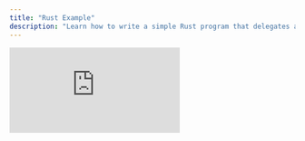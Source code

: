 ```yaml
---
title: "Rust Example"
description: "Learn how to write a simple Rust program that delegates and increments a counter on Solana"
---
```


<div
  style={{
    position: "relative",
    paddingBottom: "56.25%",
    height: 0,
    overflow: "hidden",
  }}
>
  <iframe
    src="https://www.youtube.com/embed/b77bwSGDHK0?si=Oknc5f8CuC17WBnV&list=PLWR_ZQiGMS8mIe1kPZe8OfHIbhvZqaM8V"
    title="Build a real-time Rust Counter on Solana with MagicBlock's Ephemeral Rollup | Tutorial"
    style={{
      position: "absolute",
      top: 0,
      left: 0,
      width: "100%",
      height: "100%",
    }}
    frameBorder="0"
    allow="accelerometer; autoplay; clipboard-write; encrypted-media; gyroscope; picture-in-picture; web-share"
    allowFullScreen
    referrerPolicy="strict-origin-when-cross-origin"
  />
</div>

This guide will walk you through the process of writing a simple native Rust program (without Anchor dependencies) that increments a counter. You’ll learn how to deploy this program on Solana and interact with it using a Typescript test script.

## Software Packages

This program is developed and tested with the following software packages. Other sofware may also be compatible.

| Software   | Version | Installation Guide                                      |
| ---------- | ------- | ------------------------------------------------------- |
| **Solana** | 2.0.21  | [Install Solana](https://docs.anza.xyz/cli/install)     |
| **Rust**   | 1.82.0  | [Install Rust](https://www.rust-lang.org/tools/install) |

## Quick Access

If you prefer to dive straight into the code:

<CardGroup cols={2}>
  <Card
    title="Source Code: Native Rust Counter Program"
    icon="rust"
    href="https://github.com/magicblock-labs/magicblock-engine-examples/tree/main/rust-counter"
    iconType="duotone"
  ></Card>
  <Card
    title="Source Code: Typescript Test Script"
    icon="js"
    href="https://github.com/magicblock-labs/magicblock-engine-examples/blob/main/rust-counter/tests/rust-counter.ts"
    iconType="duotone"
  ></Card>
</CardGroup>

## Core Functionality

The program implements two main instructions:

1. `InitializeCounter`: Initialize and sets the counter to 0 (called on Base Layer)
2. `IncreaseCounter`: Increments the initialized counter by X amount (called on Base Layer or ER)

The program implements specific instructions for delegating and undelegating the counter:

1. `Delegate`: Delegates counter from Base Layer to ER (called on Base Layer)
2. `CommitAndUndelegate`: Schedules sync of counter from ER to Base Layer, and undelegates counter on ER (called on ER)
3. `Commit`: Schedules sync of counter from ER to Base Layer (called on ER)
4. `Undelegate`: Undelegates counter on the Base Layer (called on Base Layer through validator CPI)

Here's the core structure of our program:

```rust
pub enum ProgramInstruction {
    InitializeCounter,
    IncreaseCounter {
        increase_by: u64
    },
    Delegate,
    CommitAndUndelegate,
    Commit,
    Undelegate {
        pda_seeds: Vec<Vec<u8>>
    }
}

#[derive(BorshDeserialize)]
struct IncreaseCounterPayload {
    increase_by: u64,
}

impl ProgramInstruction {
    pub fn unpack(input: &[u8]) -> Result<Self, ProgramError> {
        // Ensure the input has at least 8 bytes for the variant
        if input.len() < 8 {
            return Err(ProgramError::InvalidInstructionData);
        }

        // Extract the first 8 bytes as variant
        let (variant_bytes, rest) = input.split_at(8);
        let mut variant = [0u8; 8];
        variant.copy_from_slice(variant_bytes);

        Ok(match variant {
            [0, 0, 0, 0, 0, 0, 0, 0] => Self::InitializeCounter,
            [1, 0, 0, 0, 0, 0, 0, 0] => {
                let payload = IncreaseCounterPayload::try_from_slice(rest)?;
                Self::IncreaseCounter {
                    increase_by: payload.increase_by,
                }
            },
            [2, 0, 0, 0, 0, 0, 0, 0] => Self::Delegate,
            [3, 0, 0, 0, 0, 0, 0, 0] => Self::CommitAndUndelegate,
            [4, 0, 0, 0, 0, 0, 0, 0] => Self::Commit,
            [196, 28, 41, 206, 48, 37, 51, 167] => {
                let pda_seeds: Vec<Vec<u8>> = Vec::<Vec<u8>>::try_from_slice(rest)?;
                Self::Undelegate {
                    pda_seeds
                }
            }
            _ => return Err(ProgramError::InvalidInstructionData),
        })
    }
}
```

<Note>
  Your "Undelegate" instruction must have the exact discriminator. It is never
  called by you, instead the validator on the Base Layer will callback with a
  CPI into your program after undelegating your account on ER.
</Note>

### Delegating the Counter PDA

In order to delegate the counter PDA, and make it writable in an Ephemeral Rollup session, we need to add an instruction which
internally calls the `delegate_account` function. `delegate_account` will CPI to the delegation program, which upon validation will gain ownership of the account.
After this step, an ephemeral validator can start processing transactions on the counter PDA and propose state diff trough the delegation program.

<Card
  title="Transaction (Base Layer): Delegate"
  icon="magnifying-glass"
  href="https://solscan.io/tx/5jUdf5rsfQsbLYAahS9axrnLnEjdbUqtXUmGfgGuS7QqbYJ4FZHgXTNoT1bxPXp7XQu78r8Ebpp1RT2u9V6qsc1r?cluster=devnet"
  iconType="duotone"
>Inspect transactions details on Solana Explorer</Card>
```rust
use solana_program::{
    account_info::{next_account_info, AccountInfo},
    pubkey::Pubkey,
    entrypoint::ProgramResult,
    program_error::ProgramError,
};
use ephemeral_rollups_sdk::cpi::{delegate_account, DelegateAccounts, DelegateConfig};

// For Base Layer only
pub fn process_delegate(
\_program_id: &Pubkey,
accounts: &[AccountInfo],
) -> ProgramResult {

    // Get accounts
    let account_info_iter = &mut accounts.iter();
    let initializer = next_account_info(account_info_iter)?;
    let system_program = next_account_info(account_info_iter)?;
    let pda_to_delegate = next_account_info(account_info_iter)?;
    let owner_program = next_account_info(account_info_iter)?;
    let delegation_buffer = next_account_info(account_info_iter)?;
    let delegation_record = next_account_info(account_info_iter)?;
    let delegation_metadata = next_account_info(account_info_iter)?;
    let delegation_program = next_account_info(account_info_iter)?;

    // Prepare counter pda seeds
    let seed_1 = b"counter_account";
    let seed_2 = initializer.key.as_ref();
    let pda_seeds: &[&[u8]] = &[seed_1, seed_2];

    let delegate_accounts = DelegateAccounts {
        payer: initializer,
        pda: pda_to_delegate,
        owner_program,
        buffer: delegation_buffer,
        delegation_record,
        delegation_metadata,
        delegation_program,
        system_program,
    };

    let delegate_config = DelegateConfig {
        commit_frequency_ms: 30_000,
        validator: None,
    };

    delegate_account(delegate_accounts, pda_seeds, delegate_config)?;

    Ok(())

}

````

### Committing while the PDA is delegated

The ephemeral runtime allow to commit the state of the PDA while it is delegated. This is done by calling the `commit_accounts` function.
<CardGroup cols={2}>
  <Card
    title="Transaction (ER): Commit"
    icon="magnifying-glass"
    href="https://solscan.io/tx/5GiFGyrnJPkEQbhE8EHVYczoj2RPGe1YSnoq1DzcUHAxpyzMUKtxG2Tc7TLkxtcCHr72ftnvmkAVMfecTaf6TCK8?cluster=custom&customUrl=https://devnet.magicblock.app"
    iconType="duotone"
  >
    Inspect transaction details on Solana Explorer
  </Card>
  <Card
    title="Transaction (Base layer): Commit"
    icon="magnifying-glass"
    href="https://solscan.io/tx/5fHBADq99LAEBzGoeDXGtN3ut8RBf2s5UhbDM1N6TMTpvADNeYLz8e8vinNWj1VhLhrR7UxFoW7bo2u6pBR3YRjj?cluster=devnet"
    iconType="duotone"
  >
    Inspect transaction details on Solana Explorer
  </Card>
</CardGroup>
```rust
use solana_program::{
    account_info::{next_account_info, AccountInfo},
    pubkey::Pubkey,
    entrypoint::ProgramResult,
    program_error::ProgramError,
};
use ephemeral_rollups_sdk::ephem::{commit_accounts};

// For ER only
pub fn process_commit(
    _program_id: &Pubkey,
    accounts: &[AccountInfo],
) -> ProgramResult {
    // Get accounts
    let account_info_iter = &mut accounts.iter();
    let initializer = next_account_info(account_info_iter)?;
    let counter_account = next_account_info(account_info_iter)?;
    let magic_program = next_account_info(account_info_iter)?;
    let magic_context = next_account_info(account_info_iter)?;

    // Signer should be the same as the initializer
    if !initializer.is_signer {
        msg!("Initializer {} should be the signer", initializer.key);
        return Err(ProgramError::MissingRequiredSignature);
    }

    commit_accounts(
        initializer,
        vec![counter_account],
        magic_context,
        magic_program,
    )?;

    Ok(())
}
````

### Undelegating the PDA

Undelegating the PDA is done by calling the `commit_and_undelegate_accounts` as part of some instruction.
Undelegation commit the latest state and give back the ownership of the PDA to the owner program. After undelegating and finalizing the state, the validator will create a callback CPI into "undelegate" on the Base Layer.

<CardGroup cols={2}>
  <Card
    title="Transaction (ER): Undelegate"
    icon="magnifying-glass"
    href="https://solscan.io/tx/bMN6AhXrGH93Uc6ALibGgjnE39hcnY57mBhYkZ8TRaKxNRvyFaweaQPBmDxPv81cgR47WTTzzhfziTUEgAT8Y5m?cluster=custom&customUrl=https://devnet.magicblock.app"
    iconType="duotone"
  >
    Inspect transaction details on Solana Explorer
  </Card>
  <Card
    title="Transaction (Base layer): Undelegate"
    icon="magnifying-glass"
    href="https://solscan.io/tx/8JafYWiXmd4CHc2E97WKYnaNPmChZeg8aGYY7UUWaQ7Z54N5WoMcAVivyv2vdn9wKirMkR3y4UcmFPdXYqBtKAa?cluster=devnet"
    iconType="duotone"
  >
    Inspect transaction details on Solana Explorer
  </Card>
</CardGroup>

```rust
use solana_program::{
    account_info::{next_account_info, AccountInfo},
    pubkey::Pubkey,
    entrypoint::ProgramResult,
    program_error::ProgramError,
};
use ephemeral_rollups_sdk::cpi::{undelegate_account};
use ephemeral_rollups_sdk::ephem::{commit_and_undelegate_accounts, commit_accounts};

// For ER only
pub fn process_commit_and_undelegate(
\_program_id: &Pubkey,
accounts: &[AccountInfo],
) -> ProgramResult {
// Get accounts
let account_info_iter = &mut accounts.iter();
let initializer = next_account_info(account_info_iter)?;
let counter_account = next_account_info(account_info_iter)?;
let magic_program = next_account_info(account_info_iter)?;
let magic_context = next_account_info(account_info_iter)?;

    // Signer should be the same as the initializer
    if !initializer.is_signer {
        msg!("Initializer {} should be the signer", initializer.key);
        return Err(ProgramError::MissingRequiredSignature);
    }

    // Commit and undelegate counter_account on ER
    commit_and_undelegate_accounts(
        initializer,
        vec![counter_account],
        magic_context,
        magic_program,
    )?;

    Ok(())

}

// For Base Layer CPI callback
pub fn process_undelegate(
program_id: &Pubkey,
accounts: &[AccountInfo],
pda_seeds: Vec<Vec<u8>>
) -> ProgramResult {
// Get accounts
let account_info_iter = &mut accounts.iter();
let delegated_pda = next_account_info(account_info_iter)?;
let delegation_buffer = next_account_info(account_info_iter)?;
let initializer = next_account_info(account_info_iter)?;
let system_program = next_account_info(account_info_iter)?;

    // CPI on Solana
    undelegate_account(
        delegated_pda,
        program_id,
        delegation_buffer,
        initializer,
        system_program,
        pda_seeds,
    )?;

    Ok(())

}

```

## Testing the program

Build valid transactions that calls your program instructions for delegation and undelegation.
The complete test for this project can be found in the [Typescript Test Script](https://github.com/jonasXchen/magicblock-rust-counter/tree/main/tests).

### Test `delegation` transaction

Create a instruction with the right order and attributes of accounts, and the instruction discriminator for `delegation` of your program. Send the transaction with the instruction to Base Layer (Solana) network.

<Card
  title="Transaction (Base Layer): Delegate"
  icon="magnifying-glass"
  href="https://solscan.io/tx/5jUdf5rsfQsbLYAahS9axrnLnEjdbUqtXUmGfgGuS7QqbYJ4FZHgXTNoT1bxPXp7XQu78r8Ebpp1RT2u9V6qsc1r?cluster=devnet"
  iconType="duotone"
>
  Inspect transactions details on Solana Explorer
</Card>

```typescript
import * as web3 from "@solana/web3.js";

// Build delegation transaction
const tx = new web3.Transaction();
const keys = [
  // Initializer
  {
    pubkey: userKeypair.publicKey,
    isSigner: true,
    isWritable: true,
  },
  // System Program
  {
    pubkey: web3.SystemProgram.programId,
    isSigner: false,
    isWritable: false,
  },
  // Counter Account
  {
    pubkey: counterPda,
    isSigner: false,
    isWritable: true,
  },
  // Owner Program
  {
    pubkey: PROGRAM_ID,
    isSigner: false,
    isWritable: false,
  },
  // Delegation Buffer
  {
    pubkey: getDelegationBufferPda(counterPda, PROGRAM_ID),
    isSigner: false,
    isWritable: true,
  },
  // Delegation Record
  {
    pubkey: getDelegationRecordPda(counterPda),
    isSigner: false,
    isWritable: true,
  },
  // Delegation Metadata
  {
    pubkey: getDelegationMetadataPda(counterPda),
    isSigner: false,
    isWritable: true,
  },
  // Delegation Program
  {
    pubkey: DELEGATION_PROGRAM_ID,
    isSigner: false,
    isWritable: false,
  },
];
const serializedInstructionData = Buffer.from(
  CounterInstruction.Delegate,
  "hex"
);
const delegateIx = new web3.TransactionInstruction({
  keys: keys,
  programId: PROGRAM_ID,
  data: serializedInstructionData,
});
tx.add(delegateIx);

// Send and confirm transaction to Base Layer
const connection = new web3.Connection(rpcSolana);
const txHash = await web3.sendAndConfirmTransaction(
  connection,
  tx,
  [userKeypair],
  {
    skipPreflight: true,
    commitment: "confirmed",
  }
);
```

## Test `commit` transaction

Create a instruction with the right order and attributes of accounts, and the instruction discriminator for `commit` of your program. Send the transaction with the instruction to ER network.

<CardGroup cols={2}>
  <Card
    title="Transaction (ER): Commit"
    icon="magnifying-glass"
    href="https://solscan.io/tx/5GiFGyrnJPkEQbhE8EHVYczoj2RPGe1YSnoq1DzcUHAxpyzMUKtxG2Tc7TLkxtcCHr72ftnvmkAVMfecTaf6TCK8?cluster=custom&customUrl=https://devnet.magicblock.app"
    iconType="duotone"
  >
    Inspect transaction details on Solana Explorer
  </Card>
  <Card
    title="Transaction (Base layer): Commit"
    icon="magnifying-glass"
    href="https://solscan.io/tx/5fHBADq99LAEBzGoeDXGtN3ut8RBf2s5UhbDM1N6TMTpvADNeYLz8e8vinNWj1VhLhrR7UxFoW7bo2u6pBR3YRjj?cluster=devnet"
    iconType="duotone"
  >
    Inspect transaction details on Solana Explorer
  </Card>
</CardGroup>

```typescript
import * as web3 from "@solana/web3.js";

// 3: Commit
// Create, send and confirm transaction
const tx = new web3.Transaction();
const keys = [
  // Initializer
  {
    pubkey: userKeypair.publicKey,
    isSigner: true,
    isWritable: true,
  },
  // Counter Account
  {
    pubkey: counterPda,
    isSigner: false,
    isWritable: true,
  },
  // Magic Program
  {
    pubkey: MAGIC_PROGRAM_ID,
    isSigner: false,
    isWritable: false,
  },
  // Magic Context
  {
    pubkey: MAGIC_CONTEXT_ID,
    isSigner: false,
    isWritable: true,
  },
];
const serializedInstructionData = Buffer.from(CounterInstruction.Commit, "hex");
const commitIx = new web3.TransactionInstruction({
  keys: keys,
  programId: PROGRAM_ID,
  data: serializedInstructionData,
});
tx.add(commitIx);
const connection = new web3.Connection(rpcMagicblock);
const txHash = await web3.sendAndConfirmTransaction(
  connection,
  tx,
  [userKeypair],
  {
    skipPreflight: true,
    commitment: "confirmed",
  }
);
```

### Test `undelegation` transaction

Create a instruction with the right order and attributes of accounts, and the instruction discriminator for `undelegation` of your program. Send the transaction with the instruction to ER network.

<CardGroup cols={2}>
  <Card
    title="Transaction (ER): Undelegate"
    icon="magnifying-glass"
    href="https://solscan.io/tx/bMN6AhXrGH93Uc6ALibGgjnE39hcnY57mBhYkZ8TRaKxNRvyFaweaQPBmDxPv81cgR47WTTzzhfziTUEgAT8Y5m?cluster=custom&customUrl=https://devnet.magicblock.app"
    iconType="duotone"
  >
    Inspect transaction details on Solana Explorer
  </Card>
  <Card
    title="Transaction (Base layer): Undelegate"
    icon="magnifying-glass"
    href="https://solscan.io/tx/8JafYWiXmd4CHc2E97WKYnaNPmChZeg8aGYY7UUWaQ7Z54N5WoMcAVivyv2vdn9wKirMkR3y4UcmFPdXYqBtKAa?cluster=devnet"
    iconType="duotone"
  >
    Inspect transaction details on Solana Explorer
  </Card>
</CardGroup>
```typescript
import * as web3 from "@solana/web3.js"
// Build commit and undelegation transaction
const tx = new web3.Transaction();
const keys = [
  // Initializer
  {
  pubkey: userKeypair.publicKey,
  isSigner: true,
  isWritable: true,
  },
  // Counter Account
  {
  pubkey: counterPda,
  isSigner: false,
  isWritable: true,
  },
  // Magic Program
  {
  pubkey: MAGIC_PROGRAM_ID,
  isSigner: false,
  isWritable: false,
  },
  // Magic Context
  {
  pubkey: MAGIC_CONTEXT_ID,
  isSigner: false,
  isWritable: true,
  },
];
const serializedInstructionData = Buffer.from(
  CounterInstruction.CommitAndUndelegate,
  "hex"
);
const undelegateIx = new web3.TransactionInstruction({
  keys: keys,
  programId: PROGRAM_ID,
  data: serializedInstructionData,
});
tx.add(undelegateIx);

// Send and confirm transaction to ER. Afterwards CPI callback will be triggered to "Undelegate" instruction of your program on the Base Layer.
const connection = new web3.Connection(rpcER);
const txHash = await web3.sendAndConfirmTransaction(
connection,
tx,
[userKeypair],
{
skipPreflight: true,
commitment: "confirmed",
}
)

````

### Ephemeral Endpoint Configuration

To interact with the Ephemeral Rollup session, you need to configure the appropriate endpoint:

- For devnet, use the following ephemeral endpoint:

  https://devnet.magicblock.app

- For mainnet, please reach out to the MagicBlock team to receive the appropriate endpoint.

- For localhost, download, install, and run the ephemeral validator locally with the appropriate environment variables:
```bash
# 1. Install the Local Validator
npm install -g @magicblock-labs/ephemeral-validator

# 2. Start the Local Validator
ACCOUNTS_REMOTE=https://rpc.magicblock.app/devnet ACCOUNTS_LIFECYCLE=ephemeral ephemeral-validator

# 3. Run the Tests with the Local Validator
PROVIDER_ENDPOINT=http://localhost:8899 WS_ENDPOINT=ws://localhost:8900 yarn test

````

Make sure to update your client configuration to use the correct endpoint based on your development or production environment.

<Note>
  Currently the routing to different endpoints needs to be done manually. These
  public RPC endpoints are currently free and supported for development: <br />
  <br /> Solana Devnet: https://api.devnet.solana.com <br />
  ER Devnet: https://devnet.magicblock.app <br /> <br />A smart RPC router for
  automatic routing is under development.
</Note>

<CardGroup cols={2}>
  <Card
    title="Source Code: Native Rust Counter Program"
    icon="rust"
    href="https://github.com/magicblock-labs/magicblock-engine-examples/tree/main/rust-counter"
    iconType="duotone"
  ></Card>
  <Card
    title="Source Code: Typescript Test Script"
    icon="js"
    href="https://github.com/magicblock-labs/magicblock-engine-examples/blob/main/rust-counter/tests/rust-counter.ts"
    iconType="duotone"
  ></Card>
</CardGroup>
